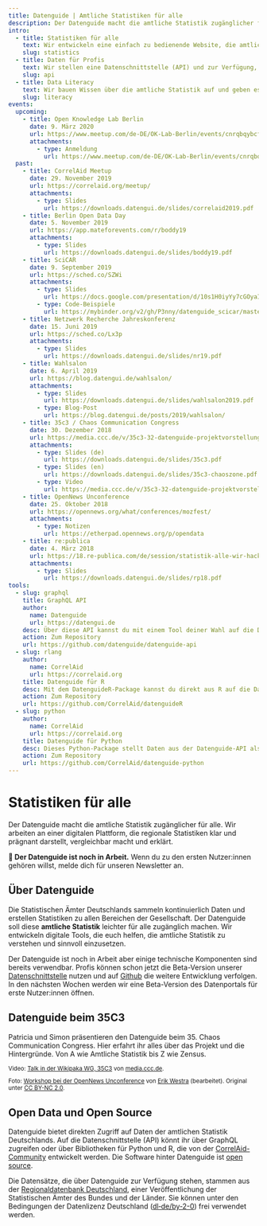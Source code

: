 ```yaml
---
title: Datenguide | Amtliche Statistiken für alle
description: Der Datenguide macht die amtliche Statistik zugänglicher für alle. Wir arbeiten an einer digitalen Plattform, die regionale Statistiken klar und prägnant darstellt, vergleichbar macht und erklärt.
intro:
  - title: Statistiken für alle
    text: Wir entwickeln eine einfach zu bedienende Website, die amtliche Statistiken zugänglich macht, in Kontext setzt, visualisiert und erklärt.
    slug: statistics
  - title: Daten für Profis
    text: Wir stellen eine Datenschnittstelle (API) und zur Verfügung, über die Datenjournalist:innen und Entwickler:innen direkt auf die Daten der Regionalstatistik zugreifen können.
    slug: api
  - title: Data Literacy
    text: Wir bauen Wissen über die amtliche Statistik auf und geben es weiter. Wir organisieren Workshops und Hackathons bei denen wir gemeinsam mit statistischen Daten arbeiten.
    slug: literacy
events:
  upcoming:
    - title: Open Knowledge Lab Berlin
      date: 9. März 2020
      url: https://www.meetup.com/de-DE/OK-Lab-Berlin/events/cnrqbqybcfbmb/
      attachments:
        - type: Anmeldung
          url: https://www.meetup.com/de-DE/OK-Lab-Berlin/events/cnrqbqybcfbmb/
  past:
    - title: CorrelAid Meetup
      date: 29. November 2019
      url: https://correlaid.org/meetup/
      attachments:
        - type: Slides
          url: https://downloads.datengui.de/slides/correlaid2019.pdf
    - title: Berlin Open Data Day
      date: 5. November 2019
      url: https://app.mateforevents.com/r/boddy19
      attachments:
        - type: Slides
          url: https://downloads.datengui.de/slides/boddy19.pdf
    - title: SciCAR
      date: 9. September 2019
      url: https://sched.co/SZWi
      attachments:
        - type: Slides
          url: https://docs.google.com/presentation/d/10s1H0iyYy7cGOyaI9jXfANGV3__0mkroz9Ot1MZgD9c/edit
        - type: Code-Beispiele
          url: https://mybinder.org/v2/gh/P3nny/datenguide_scicar/master
    - title: Netzwerk Recherche Jahreskonferenz
      date: 15. Juni 2019
      url: https://sched.co/Lx3p
      attachments:
        - type: Slides
          url: https://downloads.datengui.de/slides/nr19.pdf
    - title: Wahlsalon
      date: 6. April 2019
      url: https://blog.datengui.de/wahlsalon/
      attachments:
        - type: Slides
          url: https://downloads.datengui.de/slides/wahlsalon2019.pdf
        - type: Blog-Post
          url: https://blog.datengui.de/posts/2019/wahlsalon/
    - title: 35c3 / Chaos Communication Congress
      date: 30. Dezember 2018
      url: https://media.ccc.de/v/35c3-32-datenguide-projektvorstellung-workshop
      attachments:
        - type: Slides (de)
          url: https://downloads.datengui.de/slides/35c3.pdf
        - type: Slides (en)
          url: https://downloads.datengui.de/slides/35c3-chaoszone.pdf
        - type: Video
          url: https://media.ccc.de/v/35c3-32-datenguide-projektvorstellung-workshop
    - title: OpenNews Unconference
      date: 25. Oktober 2018
      url: https://opennews.org/what/conferences/mozfest/
      attachments:
        - type: Notizen
          url: https://etherpad.opennews.org/p/opendata
    - title: re:publica
      date: 4. März 2018
      url: https://18.re-publica.com/de/session/statistik-alle-wir-hacken-statistische-bundesamt
      attachments:
        - type: Slides
          url: https://downloads.datengui.de/slides/rp18.pdf
tools:
  - slug: graphql
    title: GraphQL API
    author:
      name: Datenguide
      url: https://datengui.de
    desc: Über diese API kannst du mit einem Tool deiner Wahl auf die Daten der amtlichen Statistik zugreifen.
    action: Zum Repository
    url: https://github.com/datenguide/datenguide-api
  - slug: rlang
    author:
      name: CorrelAid
      url: https://correlaid.org
    title: Datenguide für R
    desc: Mit dem DatenguideR-Package kannst du direkt aus R auf die Daten der Datenguide-API zugreifen.
    action: Zum Repository
    url: https://github.com/CorrelAid/datenguideR
  - slug: python
    author:
      name: CorrelAid
      url: https://correlaid.org
    title: Datenguide für Python
    desc: Dieses Python-Package stellt Daten aus der Datenguide-API als Pandas DataFrames zur Verfügung.
    action: Zum Repository
    url: https://github.com/CorrelAid/datenguide-python
---
```



<Layout meta={frontmatter}>

<Subscribe>

# Statistiken für alle

Der Datenguide macht die amtliche Statistik zugänglicher für alle.
Wir arbeiten an einer digitalen Plattform, die regionale Statistiken
klar und prägnant darstellt, vergleichbar macht und erklärt.

**🚧 Der Datenguide ist noch in Arbeit.** Wenn du zu den ersten
Nutzer:innen gehören willst, melde dich für unseren Newsletter an.

</Subscribe>

<Intro features={frontmatter.intro}>

## Über Datenguide

Die Statistischen Ämter Deutschlands sammeln kontinuierlich Daten und erstellen Statistiken zu allen Bereichen der Gesellschaft. Der Datenguide soll diese **amtliche Statistik** leichter für alle zugänglich machen. Wir entwickeln digitale Tools, die euch helfen, die amtliche Statistik zu verstehen und sinnvoll einzusetzen.

Der Datenguide ist noch in Arbeit aber einige technische Komponenten sind bereits verwendbar. Profis können schon jetzt die Beta-Version unserer [Datenschnittstelle](https://github.com/datenguide/datenguide-api) nutzen und auf [Github](https://github.com/datenguide/datenguide) die weitere Entwicklung verfolgen. In den nächsten Wochen werden wir eine Beta-Version des Datenportals für erste Nutzer:innen öffnen.

</Intro>

<Events dates={frontmatter.events}>

## Datenguide beim 35C3

Patricia und Simon präsentieren den Datenguide beim 35. Chaos Communication Congress. Hier erfahrt ihr alles über das Projekt und die Hintergründe. Von A wie Amtliche Statistik bis Z wie Zensus.

<ResponsiveEmbed
  src="https://media.ccc.de/v/35c3-32-datenguide-projektvorstellung-workshop/oembed"
  allowFullScreen
/>

<small>

Video: [Talk in der Wikipaka WG, 35C3](https://media.ccc.de/c/35c3-wikipakawg) von [media.ccc.de](https://media.ccc.de).

Foto: [Workshop bei der OpenNews Unconference](https://www.flickr.com/photos/mozfest/30709616947/in/album-72157702889161984/) von [Erik Westra](https://www.westraco.com/) (bearbeitet). Original unter [CC BY-NC 2.0](https://creativecommons.org/licenses/by-nc/2.0/).

</small>

</Events>

<Tools features={frontmatter.tools}>

## Open Data und Open Source

Datenguide bietet direkten Zugriff auf Daten der amtlichen Statistik Deutschlands. Auf die Datenschnittstelle (API) könnt ihr über GraphQL zugreifen oder über Bibliotheken für Python und R, die von der [CorrelAid-Community](https://correlaid.org/) entwickelt werden. Die Software hinter Datenguide ist [open source](https://github.com/datenguide/datenguide).

Die Datensätze, die über Datenguide zur Verfügung stehen, stammen aus der [Regionaldatenbank Deutschland](https://www.regionalstatistik.de/genesis/online/), einer Veröffentlichung der Statistischen Ämter des Bundes und der Länder. Sie können unter den Bedingungen der Datenlizenz Deutschland ([dl‑de/by‑2-0](https://www.govdata.de/en/dl-de/by-2-0)) frei verwendet werden.

</Tools>

</Layout>
